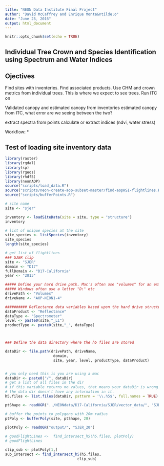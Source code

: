 ```yaml
---
title: "NEON Data Institute Final Project"
author: "David McCaffrey and Enrique Monta&ntilde;o"
date: "June 23, 2016"
output: html_document
---
```


```r
knitr::opts_chunk$set(echo = TRUE)
```

## Individual Tree Crown and Species Identification using Spectrum and Water Indices

## Ojectives

Find sites with inventeries.  Find associated products.  Use CHM and crown metrics from individual trees.  This is where we expect to see trees.  Run ITC on 

Validated canopy and estimated canopy from inventories
estimated canopy from ITC, what error are we seeing between the two?

extract spectra from points
calculate or extract indices (ndvi, water stress)


Workflow:
* 


## Test of loading site inventory data 

```r
library(raster)
library(rgdal)
library(sp)
library(rgeos)
library(rhdf5)
library(neonAOP)
source("scripts/load_data.R")
source("scripts/neon-create-aop-subset-master/find-aopHSI-flightlines.R")
source("scripts/bufferPoints.R")

# site name
site <- "sjer"

inventory <- loadSiteData(site = site, type = "structure")
inventory

# list of unique species at the site
site_species <- listSpecies(inventory)
site_species
length(site_species)

# get list of flightlines
### SJER clip
site <- "SJER"
domain <- "D17"
fullDomain <- "D17-California"
year <- "2013"

##### Define your hard drive path. Mac's often use "volumes" for an external hard drive
##### Windows often use a letter "D:" etc
drivePath <- "Volumes"
driveName <- "AOP-NEON1-4"

########## Reflectance data variables based upon the hard drive structure
dataProduct <- "Reflectance"
dataType <- "Spectrometer"
level <- paste0(site,"_L1")
productType <- paste0(site,"_", dataType)



### Define the data directory where the h5 files are stored

dataDir <- file.path(drivePath, driveName,
                      domain,
                      site, year, level, productType, dataProduct)


# you only need this is you are using a mac
dataDir <- paste0("/", dataDir)
# get a list of all files in the dir
# if this variable returns no values, that means your dataDir is wrong OR
# the data dir doesn't have any information in it.
h5.files <- list.files(dataDir, pattern = '\\.h5$', full.names = TRUE)

ptShape <- readOGR("../NEONdata/D17-California/SJER/vector_data/", "SJER_plot_centroids")

# buffer the points to polygons with 20m radius
ptPoly <- bufferPoly(site, ptShape, 20)
  
plotPoly <- readOGR("output/", "SJER_20")

# goodFlightLines <-  find_intersect_h5(h5.files, plotPoly)
# goodFlightLines

clip_sub <- plotPoly[1,]
sub_intersect <- find_intersect_h5(h5.files, 
                                 clip_sub)





```

